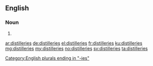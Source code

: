 ==English==

===Noun===
{{head|en|noun plural form}}

# {{plural of|distillery|lang=en}}

[[Category:English plurals ending in "-ies"]]

[[ar:distilleries]]
[[de:distilleries]]
[[el:distilleries]]
[[fr:distilleries]]
[[ku:distilleries]]
[[mg:distilleries]]
[[my:distilleries]]
[[no:distilleries]]
[[sv:distilleries]]
[[ta:distilleries]]